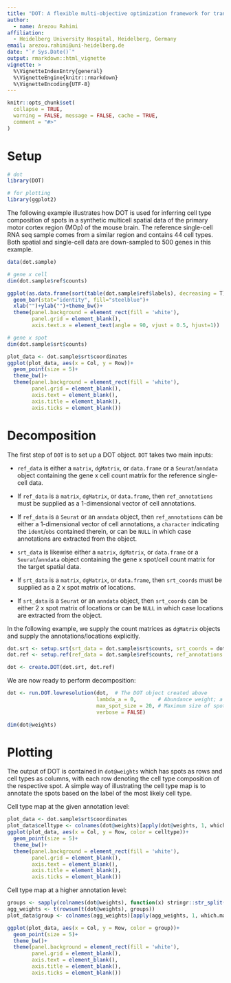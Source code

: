 ```yaml
---
title: "DOT: A flexible multi-objective optimization framework for transferring features across single-cell and spatial omics"
author:
  - name: Arezou Rahimi
affiliation: 
  - Heidelberg University Hospital, Heidelberg, Germany
email: arezou.rahimi@uni-heidelberg.de
date: "`r Sys.Date()`"
output: rmarkdown::html_vignette
vignette: >
  %\VignetteIndexEntry{general}
  %\VignetteEngine{knitr::rmarkdown}
  %\VignetteEncoding{UTF-8}
---
```


```r
knitr::opts_chunk$set(
  collapse = TRUE,
  warning = FALSE, message = FALSE, cache = TRUE,
  comment = "#>"
)
```
# Setup

```r
# dot
library(DOT)

# for plotting
library(ggplot2)
```

The following example illustrates how DOT is used for inferring cell type composition of spots in a synthetic multicell spatial data of the primary motor cortex region (MOp) of the mouse brain. The reference single-cell RNA seq sample comes from a similar region and contains 44 cell types. Both spatial and single-cell data are down-sampled to 500 genes in this example.


```r
data(dot.sample)

# gene x cell
dim(dot.sample$ref$counts)

ggplot(as.data.frame(sort(table(dot.sample$ref$labels), decreasing = T)), aes(x = Var1, y = Freq))+
  geom_bar(stat="identity", fill="steelblue")+
  xlab("")+ylab("")+theme_bw()+
  theme(panel.background = element_rect(fill = 'white'), 
        panel.grid = element_blank(),
        axis.text.x = element_text(angle = 90, vjust = 0.5, hjust=1))

```

```r
# gene x spot
dim(dot.sample$srt$counts)

plot_data <- dot.sample$srt$coordinates
ggplot(plot_data, aes(x = Col, y = Row))+
  geom_point(size = 5)+
  theme_bw()+
  theme(panel.background = element_rect(fill = 'white'), 
        panel.grid = element_blank(),
        axis.text = element_blank(), 
        axis.title = element_blank(), 
        axis.ticks = element_blank())
```


# Decomposition

The first step of `DOT` is to set up a DOT object. `DOT` takes two main inputs:
  
  - `ref_data` is either a `matrix`, `dgMatrix`, or `data.frame` or a `Seurat`/`anndata` object containing the gene x cell count matrix for the reference single-cell data.
- If `ref_data` is a `matrix`, `dgMatrix`, or `data.frame`, then `ref_annotations` must be supplied as a 1-dimensional vector of cell annotations. 
- If `ref_data` is a `Seurat` or an `anndata` object, then `ref_annotations` can be either a 1-dimensional vector of cell annotations, a `character` indicating the `ident`/`obs` contained therein, or can be `NULL` in which case annotations are extracted from the object.

- `srt_data` is likewise either a `matrix`, `dgMatrix`, or `data.frame` or a `Seurat`/`anndata` object containing the gene x spot/cell count matrix for the target spatial data.
- If `srt_data` is a `matrix`, `dgMatrix`, or `data.frame`, then `srt_coords` must be supplied as a 2 x spot matrix of locations. 
- If `srt_data` is a `Seurat` or an `anndata` object, then `srt_coords` can be either 2 x spot matrix of locations or can be `NULL` in which case locations are extracted from the object.

In the following example, we supply the count matrices as `dgMatrix` objects and supply the annotations/locations explicitly.

```r
dot.srt <- setup.srt(srt_data = dot.sample$srt$counts, srt_coords = dot.sample$srt$coordinates)
dot.ref <- setup.ref(ref_data = dot.sample$ref$counts, ref_annotations = dot.sample$ref$labels, 10)

dot <- create.DOT(dot.srt, dot.ref)
```

We are now ready to perform decomposition:
```r
dot <- run.DOT.lowresolution(dot,  # The DOT object created above
                             lambda_a = 0,       # Abundance weight; a larger value more closely matches the abundance of cell types in the spatial data to those in the reference data
                             max_spot_size = 20, # Maximum size of spots (20 is usually sufficiently large for Visium slides) 
                             verbose = FALSE)

dim(dot@weights)
```

# Plotting

The output of DOT is contained in `dot@weights` which has spots as rows and cell types as columns, with each row denoting the cell type composition of the respective spot. A simple way of illustrating the cell type map is to annotate the spots based on the label of the most likely cell type.

Cell type map at the given annotation level:
  
```r
plot_data <- dot.sample$srt$coordinates
plot_data$celltype <- colnames(dot@weights)[apply(dot@weights, 1, which.max)]
ggplot(plot_data, aes(x = Col, y = Row, color = celltype))+
  geom_point(size = 5)+
  theme_bw()+
  theme(panel.background = element_rect(fill = 'white'), 
        panel.grid = element_blank(),
        axis.text = element_blank(), 
        axis.title = element_blank(), 
        axis.ticks = element_blank())
```

Cell type map at a higher annotation level:
  
```r
groups <- sapply(colnames(dot@weights), function(x) stringr::str_split(x, " ")[[1]][1])
agg_weights <- t(rowsum(t(dot@weights), groups))
plot_data$group <- colnames(agg_weights)[apply(agg_weights, 1, which.max)]

ggplot(plot_data, aes(x = Col, y = Row, color = group))+
  geom_point(size = 5)+
  theme_bw()+
  theme(panel.background = element_rect(fill = 'white'), 
        panel.grid = element_blank(),
        axis.text = element_blank(), 
        axis.title = element_blank(), 
        axis.ticks = element_blank())
```
